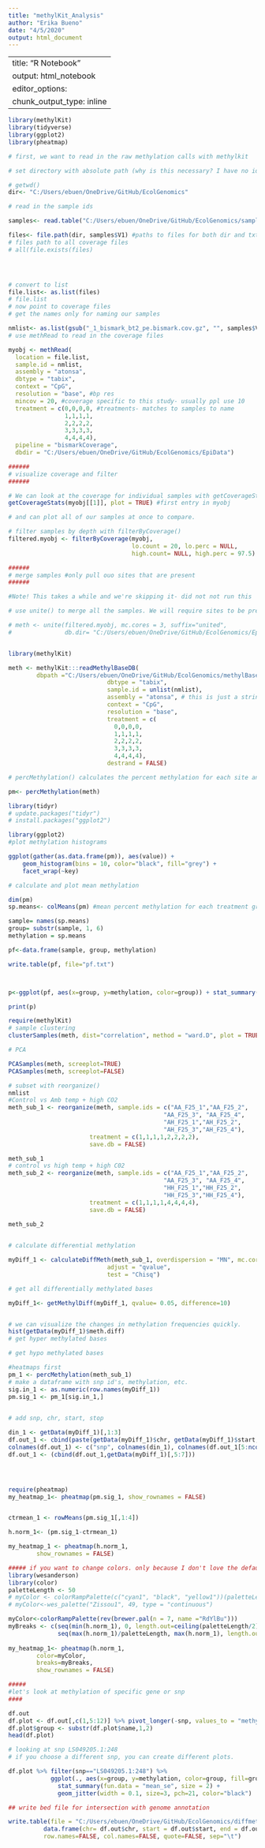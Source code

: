 ```yaml
---
title: "methylKit_Analysis"
author: "Erika Bueno"
date: "4/5/2020"
output: html_document
---
```


---
title: "R Notebook"
output: html_notebook
editor_options: 
  chunk_output_type: inline
---


```r
library(methylKit)
library(tidyverse)
library(ggplot2)
library(pheatmap)

# first, we want to read in the raw methylation calls with methylkit

# set directory with absolute path (why is this necessary? I have no idea, but gz files wont work with relative paths)

# getwd()
dir<- "C:/Users/ebuen/OneDrive/GitHub/EcolGenomics"

# read in the sample ids

samples<- read.table("C:/Users/ebuen/OneDrive/GitHub/EcolGenomics/sample_id.txt", header = FALSE)

files<- file.path(dir, samples$V1) #paths to files for both dir and txt
# files path to all coverage files
# all(file.exists(files)




# convert to list
file.list<- as.list(files)
# file.list
# now point to coverage files
# get the names only for naming our samples

nmlist<- as.list(gsub("_1_bismark_bt2_pe.bismark.cov.gz", "", samples$V1))
# use methRead to read in the coverage files

myobj <- methRead(
  location = file.list,
  sample.id = nmlist,
  assembly = "atonsa",
  dbtype = "tabix",
  context = "CpG",
  resolution = "base", #bp res
  mincov = 20, #coverage specific to this study- usually ppl use 10
  treatment = c(0,0,0,0, #treatments- matches to samples to name
                1,1,1,1,
                2,2,2,2,
                3,3,3,3,
                4,4,4,4),
  pipeline = "bismarkCoverage",
  dbdir = "C:/Users/ebuen/OneDrive/GitHub/EcolGenomics/EpiData")

######
# visualize coverage and filter
######

# We can look at the coverage for individual samples with getCoverageStats()
getCoverageStats(myobj[[1]], plot = TRUE) #first entry in myobj

# and can plot all of our samples at once to compare.

# filter samples by depth with filterByCoverage() 
filtered.myobj <- filterByCoverage(myobj,
                                   lo.count = 20, lo.perc = NULL,
                                   high.count= NULL, high.perc = 97.5)

######
# merge samples #only pull ouo sites that are present 
######

#Note! This takes a while and we're skipping it- did not not run this

# use unite() to merge all the samples. We will require sites to be present in each sample or else will drop it

# meth <- unite(filtered.myobj, mc.cores = 3, suffix="united",
#               db.dir= "C:/Users/ebuen/OneDrive/GitHub/EcolGenomics/EpiData")



```


```r
library(methylKit)

meth <- methylKit:::readMethylBaseDB(
        dbpath ="C:/Users/ebuen/OneDrive/GitHub/EcolGenomics/methylBase_united.txt.bgz",
                            dbtype = "tabix",
                            sample.id = unlist(nmlist),
                            assembly = "atonsa", # this is just a string. no actual database
                            context = "CpG",
                            resolution = "base",
                            treatment = c(
                              0,0,0,0,
                              1,1,1,1,
                              2,2,2,2,
                              3,3,3,3,
                              4,4,4,4),
                            destrand = FALSE)

# percMethylation() calculates the percent methylation for each site and sample

pm<- percMethylation(meth)

library(tidyr)
# update.packages("tidyr")
# install.packages("ggplot2")

library(ggplot2)
#plot methylation histograms

ggplot(gather(as.data.frame(pm)), aes(value)) + 
    geom_histogram(bins = 10, color="black", fill="grey") + 
    facet_wrap(~key)

# calculate and plot mean methylation

dim(pm)
sp.means<- colMeans(pm) #mean percent methylation for each treatment group

sample= names(sp.means)
group= substr(sample, 1, 6)
methylation = sp.means

pf<-data.frame(sample, group, methylation)

write.table(pf, file="pf.txt")



p<-ggplot(pf, aes(x=group, y=methylation, color=group)) + stat_summary(color="black") + geom_jitter(width=0.1, size=3) 

print(p)

require(methylKit)
# sample clustering
clusterSamples(meth, dist="correlation", method = "ward.D", plot = TRUE) #no clear clustering by treatment except for F0 generation

# PCA

PCASamples(meth, screeplot=TRUE)
PCASamples(meth, screeplot=FALSE)

# subset with reorganize()
nmlist
#Control vs Amb temp + high CO2
meth_sub_1 <- reorganize(meth, sample.ids = c("AA_F25_1","AA_F25_2",
                                            "AA_F25_3", "AA_F25_4",
                                            "AH_F25_1","AH_F25_2",
                                            "AH_F25_3","AH_F25_4"), 
                       treatment = c(1,1,1,1,2,2,2,2), 
                       save.db = FALSE)

meth_sub_1
# control vs high temp + high C02
meth_sub_2 <- reorganize(meth, sample.ids = c("AA_F25_1","AA_F25_2",
                                            "AA_F25_3", "AA_F25_4",
                                            "HH_F25_1","HH_F25_2",
                                            "HH_F25_3","HH_F25_4"), 
                       treatment = c(1,1,1,1,4,4,4,4), 
                       save.db = FALSE)

meth_sub_2

                             
# calculate differential methylation

myDiff_1 <- calculateDiffMeth(meth_sub_1, overdispersion = "MN", mc.cores = 1, suffix= "AA_AH",
                            adjust = "qvalue",
                            test = "Chisq")

# get all differentially methylated bases

myDiff_1<- getMethylDiff(myDiff_1, qvalue= 0.05, difference=10)


# we can visualize the changes in methylation frequencies quickly.
hist(getData(myDiff_1)$meth.diff)
# get hyper methylated bases

# get hypo methylated bases

#heatmaps first
pm_1 <- percMethylation(meth_sub_1)
# make a dataframe with snp id's, methylation, etc.
sig.in_1 <- as.numeric(row.names(myDiff_1))
pm.sig_1 <- pm_1[sig.in_1,]

 
# add snp, chr, start, stop

din_1 <- getData(myDiff_1)[,1:3]
df.out_1 <- cbind(paste(getData(myDiff_1)$chr, getData(myDiff_1)$start, sep=":"), din_1, pm.sig_1)
colnames(df.out_1) <- c("snp", colnames(din_1), colnames(df.out_1[5:ncol(df.out_1)]))
df.out_1 <- (cbind(df.out_1,getData(myDiff_1)[,5:7]))




require(pheatmap)
my_heatmap_1<- pheatmap(pm.sig_1, show_rownames = FALSE)


ctrmean_1 <- rowMeans(pm.sig_1[,1:4])

h.norm_1<- (pm.sig_1-ctrmean_1)

my_heatmap_1 <- pheatmap(h.norm_1,
        show_rownames = FALSE)

##### if you want to change colors. only because I don't love the default colors.
library(wesanderson)
library(color)
paletteLength <- 50
# myColor <- colorRampPalette(c("cyan1", "black", "yellow1"))(paletteLength)
# myColor<-wes_palette("Zissou1", 49, type = "continuous")

myColor<-colorRampPalette(rev(brewer.pal(n = 7, name ="RdYlBu")))
myBreaks <- c(seq(min(h.norm_1), 0, length.out=ceiling(paletteLength/2) + 1), 
              seq(max(h.norm_1)/paletteLength, max(h.norm_1), length.out=floor(paletteLength/2)))
              
my_heatmap_1<- pheatmap(h.norm_1,
        color=myColor, 
        breaks=myBreaks,
        show_rownames = FALSE)

#####
#let's look at methylation of specific gene or snp
####

df.out
df.plot <- df.out[,c(1,5:12)] %>% pivot_longer(-snp, values_to = "methylation")
df.plot$group <- substr(df.plot$name,1,2)
head(df.plot)

# looking at snp LS049205.1:248
# if you choose a different snp, you can create different plots.

df.plot %>% filter(snp=="LS049205.1:248") %>% 
            ggplot(., aes(x=group, y=methylation, color=group, fill=group)) +
              stat_summary(fun.data = "mean_se", size = 2) +
              geom_jitter(width = 0.1, size=3, pch=21, color="black")

## write bed file for intersection with genome annotation

write.table(file = "C:/Users/ebuen/OneDrive/GitHub/EcolGenomics/diffmeth.bed",
          data.frame(chr= df.out$chr, start = df.out$start, end = df.out$end),
          row.names=FALSE, col.names=FALSE, quote=FALSE, sep="\t")



```
